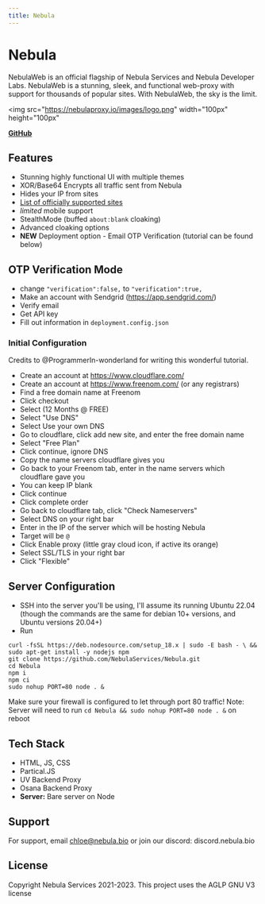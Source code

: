 ```yaml
---
title: Nebula
---
```


# Nebula

NebulaWeb is an official flagship of Nebula Services and Nebula Developer Labs. NebulaWeb is a stunning, sleek, and functional web-proxy with support for thousands of popular sites. With NebulaWeb, the sky is the limit.

<img
  src="https://nebulaproxy.io/images/logo.png"
  width="100px"
  height="100px"
></img>

[**GitHub**](https://github.com/NebulaServices/Nebula)

## Features

- Stunning highly functional UI with multiple themes
- XOR/Base64 Encrypts all traffic sent from Nebula
- Hides your IP from sites
- [List of officially supported sites](https://github.com/NebulaServices/Nebula/blob/main/docs/officially-supported-sites.md)
- _limited_ mobile support
- StealthMode (buffed `about:blank` cloaking)
- Advanced cloaking options
- **NEW** Deployment option - Email OTP Verification (tutorial can be found below)

## OTP Verification Mode

- change `"verification":false,` to `"verification":true,`
- Make an account with Sendgrid (https://app.sendgrid.com/)
- Verify email
- Get API key
- Fill out information in `deployment.config.json`

### Initial Configuration

Credits to @ProgrammerIn-wonderland for writing this wonderful tutorial.

- Create an account at https://www.cloudflare.com/
- Create an account at https://www.freenom.com/ (or any registrars)
- Find a free domain name at Freenom
- Click checkout
- Select (12 Months @ FREE)
- Select "Use DNS"
- Select Use your own DNS
- Go to cloudflare, click add new site, and enter the free domain name
- Select "Free Plan"
- Click continue, ignore DNS
- Copy the name servers cloudflare gives you
- Go back to your Freenom tab, enter in the name servers which cloudflare gave you
- You can keep IP blank
- Click continue
- Click complete order
- Go back to cloudflare tab, click "Check Nameservers"
- Select DNS on your right bar
- Enter in the IP of the server which will be hosting Nebula
- Target will be `@`
- Click Enable proxy (little gray cloud icon, if active its orange)
- Select SSL/TLS in your right bar
- Click "Flexible"

## Server Configuration

- SSH into the server you'll be using, I'll assume its running Ubuntu 22.04 (though the commands are the same for debian 10+ versions, and Ubuntu versions 20.04+)
- Run

```
curl -fsSL https://deb.nodesource.com/setup_18.x | sudo -E bash - \ &&
sudo apt-get install -y nodejs npm
git clone https://github.com/NebulaServices/Nebula.git
cd Nebula
npm i
npm ci
sudo nohup PORT=80 node . &
```

Make sure your firewall is configured to let through port 80 traffic!
Note: Server will need to run `cd Nebula && sudo nohup PORT=80 node . &` on reboot

## Tech Stack

- HTML, JS, CSS
- Partical.JS
- UV Backend Proxy
- Osana Backend Proxy
- **Server:** Bare server on Node

## Support

For support, email chloe@nebula.bio or join our discord: discord.nebula.bio

## License

Copyright Nebula Services 2021-2023. This project uses the AGLP GNU V3 license
